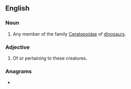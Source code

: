 ==English==

===Noun===
{{en-noun}}

# Any member of the family [[Ceratopsidae]] of [[dinosaur]]s.

===Adjective===
{{en-adj|-}}

# Of or pertaining to these creatures.

===Anagrams===
* {{anagrams|en|a=acdeioprst|ceratopids}}